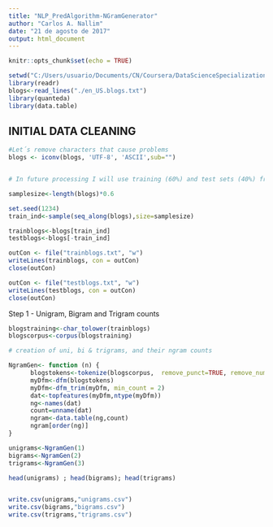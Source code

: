 ---
title: "NLP_PredAlgorithm-NGramGenerator"
author: "Carlos A. Nallim"
date: "21 de agosto de 2017"
output: html_document
---

```{r setup, include=FALSE}
knitr::opts_chunk$set(echo = TRUE)
```

```{r}
setwd("C:/Users/usuario/Documents/CN/Coursera/DataScienceSpecialization/CapstoneProject/Project")
library(readr)
blogs<-read_lines("./en_US.blogs.txt")
library(quanteda)
library(data.table)
```


## INITIAL DATA CLEANING 

```{r}
#Let´s remove characters that cause problems
blogs <- iconv(blogs, 'UTF-8', 'ASCII',sub="")


# In future processing I will use training (60%) and test sets (40%) from blogs´ file. However, for speed, I will now work with a sample of 10% of the blogs´ file

samplesize<-length(blogs)*0.6

set.seed(1234)
train_ind<-sample(seq_along(blogs),size=samplesize)

trainblogs<-blogs[train_ind]
testblogs<-blogs[-train_ind]

outCon <- file("trainblogs.txt", "w")
writeLines(trainblogs, con = outCon)
close(outCon) 

outCon <- file("testblogs.txt", "w")
writeLines(testblogs, con = outCon)
close(outCon) 

```




Step 1 - Unigram, Bigram and Trigram counts

```{r}

blogstraining<-char_tolower(trainblogs)
blogscorpus<-corpus(blogstraining)

# creation of uni, bi & trigrams, and their ngram counts

NgramGen<- function (n) {
      blogstokens<-tokenize(blogscorpus,  remove_punct=TRUE, remove_numbers=TRUE, remove_symbols=TRUE, remove_twitter=TRUE,remove_URL=TRUE, ngrams=n, concatenator= " ")
      myDfm<-dfm(blogstokens)
      myDfm<-dfm_trim(myDfm, min_count = 2)
      dat<-topfeatures(myDfm,ntype(myDfm))
      ng<-names(dat)
      count=unname(dat)
      ngram<-data.table(ng,count)
      ngram[order(ng)]
}

unigrams<-NgramGen(1)
bigrams<-NgramGen(2)
trigrams<-NgramGen(3)

head(unigrams) ; head(bigrams); head(trigrams)


write.csv(unigrams,"unigrams.csv")
write.csv(bigrams,"bigrams.csv")
write.csv(trigrams,"trigrams.csv")
```